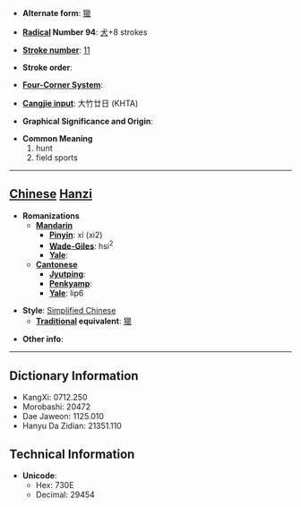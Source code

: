 * '''Alternate form''': [[獵]]

* '''[[Wiktionary:Chinese radical index| Radical]] Number 94''': [[Wiktionary:Chinese radical index 犬|犬]]+8 strokes

* '''[[Wiktionary:Chinese total strokes index|Stroke number]]''': [[Wiktionary:Chinese total strokes index 11|11]]

* '''Stroke order''': 

* '''[[Wiktionary:Chinese four corner index|Four-Corner System]]''': 

* '''[[Wiktionary:Chinese Cangjie index|Cangjie input]]''': 大竹廿日 (KHTA)

* '''Graphical Significance and Origin''': 

* '''Common Meaning'''
*#hunt
*# field sports


----

== [[Chinese]] [[Hanzi]] ==

* '''Romanizations'''
** '''[[Mandarin]]'''
*** '''[[Pinyin]]''': xí (xi2)
*** '''[[Wade-Giles]]''': hsi<sup>2</sup>
*** '''[[Yale]]''': 
** '''[[Cantonese]]'''
*** '''[[Jyutping]]''':
*** '''[[Penkyamp]]''': 
*** '''[[Yale]]''': lip6

* '''Style''': [[Simplified Chinese]] 
** '''[[Traditional Chinese|Traditional]] equivalent''': [[獵]]

* '''Other info''': 

----

== Dictionary Information ==

* KangXi: 0712.250
* Morobashi: 20472
* Dae Jaweon: 1125.010
* Hanyu Da Zidian: 21351.110

== Technical Information ==

* '''Unicode''':
** Hex: 730E
** Decimal: 29454
